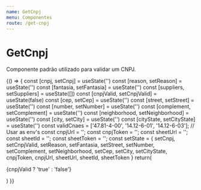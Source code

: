 ```yaml
---
name: GetCnpj
menu: Componentes
route: /get-cnpj
---
```



# GetCnpj
Componente padrão utilizado para validar um CNPJ.

<Playground>
    {() => {
        const [cnpj, setCnpj] = useState('')
        const [reason, setReason] = useState('')
        const [fantasia, setFantasia] = useState('')
        const [suppliers, setSuppliers] = useState([])
        const [cnpjValid, setCnpjValid] = useState(false)
        const [cep, setCep] = useState('')
        const [street, setStreet] = useState('')
        const [number, setNumber] = useState('')
        const [complement, setComplement] = useState('')
        const [neighborhood, setNeighborhood] = useState('')
        const [city, setCity] = useState('')
        const [cityState, setCityState] = useState('')
        const validCnaes = ['47.81-4-00', '14.12-6-01', '14.12-6-03'];
        // Usar as env's
        const cnpjUrl = '';
        const cnpjToken = '';
        const sheetUrl = '';
        const sheetId = '';
        const sheetToken = '';
        const setState = {
            setCnpj, setCnpjValid, setReason, setFantasia, setStreet, setNumber,
            setComplement, setNeighborhood, setCep, setCity, setCityState, cnpjToken, cnpjUrl, sheetUrl, sheetId, sheetToken
        }
        return(
            <div style={containerDocz}>
                <GetCnpj cnpj={cnpj} setState={setState} baseCnpj={suppliers} setCnpjValid={setCnpjValid} validCnaes={validCnaes} />
                <p>{cnpjValid ? 'true' : 'false'}</p>
            </div>
        )
    }}
</Playground>